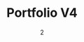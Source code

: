 ---
date: '2'
color: '#E2E9ED'
title: 'Portfolio V4'
cover: '/projects/PortfolioV4/Portfolio_Mockup.png'
github: 'https://github.com/arianadaris/portfolio'
external: 'https://arianadaris.dev'
tags:
    - UX/UI Design
    - HTML/CSS
    - NextJS
    - TailwindCSS
    - MDX
    - Figma
---